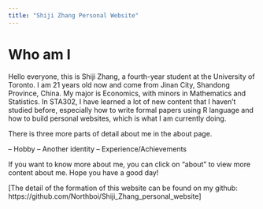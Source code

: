 ```yaml
---
title: "Shiji Zhang Personal Website"
---
```

# Who am I
Hello everyone, this is Shiji Zhang, a fourth-year student at the University of Toronto. I am 21 years old now and come from Jinan City, Shandong Province, China. My major is Economics, with minors in Mathematics and Statistics. In STA302, I have learned a lot of new content that I haven't studied before, especially how to write formal papers using R language and how to build personal websites, which is what I am currently doing.

There is three more parts of detail about me in the about page. 

-- Hobby
-- Another identity
-- Experience/Achievements

If you want to know more about me, you can click on "about" to view more content about me. Hope you have a good day!

[The detail of the formation of this website can be found on my github: https://github.com/Northboi/Shiji_Zhang_personal_website]